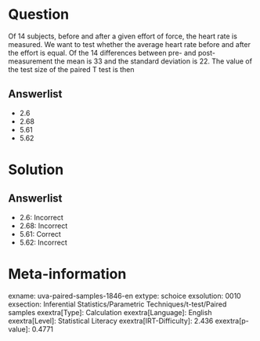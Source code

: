 Question
========

Of 14 subjects, before and after a given effort of force, the heart rate is measured. We want to test whether the average heart rate before and after the effort is equal. Of the 14 differences between pre- and post-measurement the mean is 33 and the standard deviation is 22. The value of the test size of the paired T test is then

Answerlist
----------

* 2.6
* 2.68
* 5.61
* 5.62

Solution
========

Answerlist
----------

* 2.6: Incorrect
* 2.68: Incorrect
* 5.61: Correct
* 5.62: Incorrect

Meta-information
================
exname: uva-paired-samples-1846-en
extype: schoice
exsolution: 0010
exsection: Inferential Statistics/Parametric Techniques/t-test/Paired samples
exextra[Type]: Calculation
exextra[Language]: English
exextra[Level]: Statistical Literacy
exextra[IRT-Difficulty]: 2.436
exextra[p-value]: 0.4771
